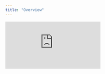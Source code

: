 ```yaml
---
title: "Overview"
---
```


<div style={{position: 'relative', paddingBottom: '62.5%', height: 0}}><iframe src="https://www.loom.com/embed/c7000e042e134a96a501d825dd1eaea9?hide_owner=true&hide_share=true&hide_title=true&hideEmbedTopBar=true" frameBorder={0} webkitallowfullscreen mozallowfullscreen allowFullScreen style={{position: 'absolute', top: 0, left: 0, width: '100%', height: '100%'}} /></div>

DataOps in Glean allows you to represent your resources as configuration files, which can be stored in a Git repository and deployed to your Glean project as part of a change management workflow.

Using DataOps, you can:

- ✅ **Validate** planned changes to your data warehouse or Glean resources to ensure that your views and dashboards don't break
- 🏗️ **Preview updates** to your Glean project before making them visible to the rest of your organization
- 👥 Use **code reviews** or pull requests to collaborate on proposed changes
- 🧑‍💻 **Configure Glean** using the same tools that you use to develop your backend pipelines
- 🚦 Use a **continuous integration** system to deploy updates to your Glean project

DataOps is under active development and currently has some limitations, including:

- The Glean configuration files do not yet support every feature that is available in the Glean web application.
- If you build resources from a Git repository, users are still able to edit those resources through the Glean UI. When you re-deploy these resources with your DataOps configuration files, any changes made through the Glean UI will be overwritten.

## Overview

To use DataOps, you define one or more of your Glean resources using **configuration files**. A configuration file contains a complete specification of a resource. For instance, a Model configuration file contains information about which database connection to use, the name of the underlying database table, a list of attributes and metrics, etc.

Using a set of configuration files, you create a **Build**. There are two different kinds of Builds:

- A **Preview Build** validates your configuration files and, if successful, provides a URL that will show you what your Glean Project will look like if your pending changes are applied.
- A **Deploy Build** validates your configuration files and, if successful, publishes those changes to your Glean Project.

<Warning> We recommend always first creating a Preview Build to see which resources will be affected prior to running a Deploy.  The build process will automatically delete and create resources in Glean to leave your project in a consistent state.  For example, if you delete a column in a model configuration file, all saved views that refer to that column will be automatically deleted (as happens if you delete a column through the user interface). To use DataOps, save the [configuration](/data-ops/Managing-Resources-With-Code) of one or more of your resources to your local environment or a Git repository. Then, you can create a Build using the [Glean command-line interface (CLI)](/data-ops/Using-the-Glean-CLI), or through the Glean web application by connecting your account to a [Git repository](/data-ops/Git-Integration). </Warning>
